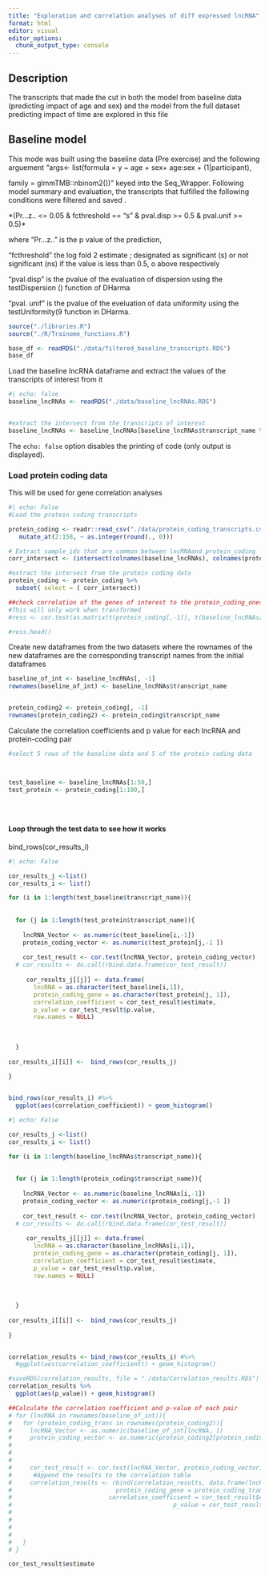 ```yaml
---
title: "Exploration and correlation analyses of diff expressed lncRNA"
format: html
editor: visual
editor_options: 
  chunk_output_type: console
---
```


## Description

The transcripts that made the cut in both the model from baseline data (predicting impact of age and sex) and the model from the full dataset predicting impact of time are explored in this file

## Baseline model

This mode was built using the baseline data (Pre exercise) and the following arguement "args\<- list(formula = y \~ age + sex+ age:sex + (1\|participant),

family = glmmTMB::nbinom2())" keyed into the Seq_Wrapper. Following model summary and evaluation, the transcripts that fulfilled the following conditions were filtered and saved .

\*(Pr...z.. \<= 0.05 & fcthreshold == "s" & pval.disp \>= 0.5 & pval.unif \>= 0.5)\*

where "Pr...z.." is the p value of the prediction,

"fcthreshold" the log fold 2 estimate ; designated as significant (s) or not significant (ns) if the value is less than 0.5, o above respectively

"pval.disp" is the pvalue of the evaluation of dispersion using the testDispersion () function of DHarma

"pval. unif" is the pvalue of the eveluation of data uniformity using the testUniformity(9 function in DHarma.

```r
source("./libraries.R")
source("./R/Trainome_functions.R")
```

```r
base_df <- readRDS("./data/filtered_baseline_transcripts.RDS")
base_df
```

Load the baseline lncRNA dataframe and extract the values of the transcripts of interest from it

```r
#| echo: false
baseline_lncRNAs <- readRDS("./data/baseline_lncRNAs.RDS")


#extract the intersect from the transcripts of interest
baseline_lncRNAs <- baseline_lncRNAs[baseline_lncRNAs$transcript_name %in% base_df$target, ]


```

The `echo: false` option disables the printing of code (only output is displayed).

### Load protein coding data

This will be used for gene correlation analyses

```r
#| echo: False
#Load the protein coding transcripts

protein_coding <- readr::read_csv("./data/protein_coding_transcripts.csv") %>%
   mutate_at(2:158, ~ as.integer(round(., 0)))

# Extract sample_ids that are common between lncRNAand protein_coding
corr_intersect <- (intersect(colnames(baseline_lncRNAs), colnames(protein_coding)))

#extract the intersect from the protein coding data
protein_coding <- protein_coding %>%
  subset( select = ( corr_intersect))

```

```r

##check correlation of the genes of interest to the protein_coding_ones
#This will only work when transformed
#ress <- cor.test(as.matrix(t(protein_coding[,-1]), t(baseline_lncRNAs[,-1]), method = "spearman"))

#ress.head()
```

Create new dataframes from the two datasets where the rownames of the new dataframes are the corresponding transcript names from the initial dataframes

```r
baseline_of_int <- baseline_lncRNAs[, -1]
rownames(baseline_of_int) <- baseline_lncRNAs$transcript_name


protein_coding2 <- protein_coding[, -1]
rownames(protein_coding2) <- protein_coding$transcript_name
```

Calculate the correlation coefficients and p value for each lncRNA and protein-coding pair

```r
#select 5 rows of the baseline data and 5 of the protein coding data



test_baseline <- baseline_lncRNAs[1:50,]
test_protein <- protein_coding[1:100,]





```

#### Loop through the test data to see how it works

bind_rows(cor_results_i)

```r
#| echo: False

cor_results_j <-list()
cor_results_i <- list()

for (i in 1:length(test_baseline$transcript_name)){
  
  
  for (j in 1:length(test_protein$transcript_name)){
  
    lncRNA_Vector <- as.numeric(test_baseline[i,-1])
    protein_coding_vector <- as.numeric(test_protein[j,-1 ])
  
    cor_test_result <- cor.test(lncRNA_Vector, protein_coding_vector)
  # cor_results <- do.call(rbind.data.frame(cor_test_result))
   
     cor_results_j[[j]] <- data.frame(
       lncRNA = as.character(test_baseline[i,1]),
       protein_coding_gene = as.character(test_protein[j, 1]),
       correlation_coefficient = cor_test_result$estimate,
       p_value = cor_test_result$p.value, 
       row.names = NULL)
    
 
   
  } 
  
cor_results_i[[i]] <-  bind_rows(cor_results_j)
  
}


bind_rows(cor_results_i) #%>%
  ggplot(aes(correlation_coefficient)) + geom_histogram()

```

```r
#| echo: False

cor_results_j <-list()
cor_results_i <- list()

for (i in 1:length(baseline_lncRNAs$transcript_name)){
  
  
  for (j in 1:length(protein_coding$transcript_name)){
  
    lncRNA_Vector <- as.numeric(baseline_lncRNAs[i,-1])
    protein_coding_vector <- as.numeric(protein_coding[j,-1 ])
  
    cor_test_result <- cor.test(lncRNA_Vector, protein_coding_vector)
  # cor_results <- do.call(rbind.data.frame(cor_test_result))
   
     cor_results_j[[j]] <- data.frame(
       lncRNA = as.character(baseline_lncRNAs[i,1]),
       protein_coding_gene = as.character(protein_coding[j, 1]),
       correlation_coefficient = cor_test_result$estimate,
       p_value = cor_test_result$p.value, 
       row.names = NULL)
    
 
   
  } 
  
cor_results_i[[i]] <-  bind_rows(cor_results_j)
  
}


correlation_results <- bind_rows(cor_results_i) #%>%
  #ggplot(aes(correlation_coefficient)) + geom_histogram()

```

```r
#saveRDS(correlation_results, file = "./data/Correlation_results.RDS")
correlation_results %>%
  ggplot(aes(p_value)) + geom_histogram()

```

```r

##Calculate the correlation coefficient and p-value of each pair
# for (lncRNA in rownames(baseline_of_int)){
#   for (protein_coding_trans in rownames(protein_coding2)){
#     lncRNA_Vector <- as.numeric(baseline_of_int[lncRNA, ])
#     protein_coding_vector <- as.numeric(protein_coding2[protein_coding_trans, ])
#     
#     
#     
#     cor_test_result <- cor.test(lncRNA_Vector, protein_coding_vector)
#      #Append the results to the correlation table
#     correlation_results <- rbind(correlation_results, data.frame(lncRNA = lncRNA,
#                             protein_coding_gene = protein_coding_trans,
#                           correlation_coefficient = cor_test_result$estimate,
#                                             p_value = cor_test_result$p.value))
#     
# 
# 
#     
#   }
# }
```

```r
cor_test_result$estimate

```
